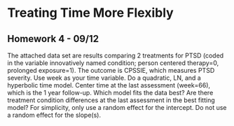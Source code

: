 # Treating Time More Flexibly

## Homework 4 - 09/12

The attached data set are results comparing 2 treatments for PTSD (coded in the variable innovatively named condition; person centered therapy=0, prolonged exposure=1). The outcome is CPSSIE, which measures PTSD severity. Use week as your time variable. Do a quadratic, LN, and a hyperbolic time model. Center time at the last assessment (week=66), which is the 1 year follow-up. Which model fits the data best? Are there treatment condition differences at the last assessment in the best fitting model? For simplicity, only use a random effect for the intercept. Do not use a random effect for the slope(s).